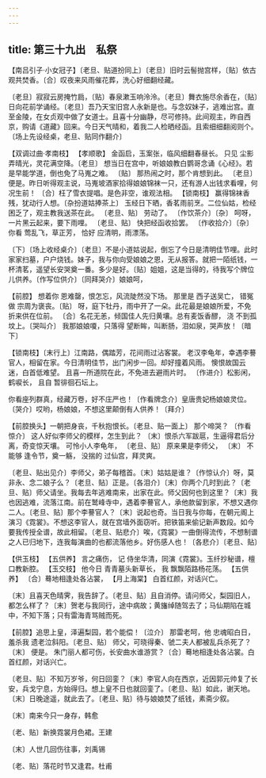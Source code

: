 ```yaml
---
---
---
```

title: 第三十九出　私祭
---



【南吕引子·小女冠子】〔老旦、贴道扮同上〕〔老旦〕旧时云髻抛宫样，〔贴〕依古观共焚香。〔合〕叹夜来风雨催花葬，洗心好细翻经藏。

〔老旦〕寂寂云房掩竹扃，〔贴〕春泉漱玉响泠泠。〔老旦〕舞衣施尽余香在，〔贴〕日向花前学诵经。〔老旦〕吾乃天宝旧宫人永新是也。与念奴妹子，逃难出宫。直至金陵，在女贞观中做了女道士。且喜十分幽静，尽可修持。此间观主，昨自西京，购请《道藏》回来。今日天气晴和，着我二人检晒经函。且索细细翻阅则个。〔场上先设经桌，老旦、贴同作翻介〕



【双调过曲·孝南枝】 【孝顺歌】 金函启，玉案张，临风细翻春昼长。 只见 尘影弄晴光，灵花满空降。〔老旦〕 想当日在宫中，听娘娘教白鹦哥念诵《心经》。若是早能学道，倒也免了马嵬之难。 〔贴〕 那热闹之时，那个肯想到此。 〔老旦〕 便是。昨日听得观主说，马嵬坡酒家拾得娘娘锦袜一只，还有游人出钱求看哩，何况生前！ 〔合〕枉了雪衣提唱。是色非空，谁观法相。 【锁南枝】 赢得锦袜香残，犹动行人想。〔杂扮道姑捧茶上〕 玉经日下晒，香茗雨前烹。二位仙姑，检经困乏了，观主教我送茶在此。 〔老旦、贴〕 劳动了。 〔作饮茶介〕〔杂〕 呵呀，一片黑云起来，要下雨哩。 〔老旦、贴〕 快把经函收拾罢。 〔作收拾介〕〔杂〕 你看 莺乱飞，草正芳， 恰好 应清明，雨漂荡。

〔下〕〔场上收经桌介〕〔老旦〕不是小道姑说起，倒忘了今日是清明佳节哩。此时家家扫墓，户户烧钱。妹子，我与你向受娘娘之恩，无从报答。就把一陌纸钱，一杯清茗，遥望长安哭奠一番。多少是好。〔贴〕姐姐，这是当得的，待我写个牌位儿供养。〔作写位供介〕〔同拜哭介〕娘娘呵，



【前腔】 想着你 恩难罄，恨怎忘，风流陡然没下场。 那里是 西子送吴亡， 错冤做 宗周为褒丧。〔贴〕 呀，庭下牡丹，雨中开了一朵。此花最是娘娘所爱，不免折来供在位前。 〔合〕名花无恙，倾国佳人先归黄壤。总有麦饭香醪， 浇 不到孤坟上。〔哭叫介〕 我那娘娘嗄，只落得 望断眸，叫断肠，泪如泉，哭声放！〔暗下〕

【锁南枝】〔末行上〕江南路，偶踏芳，花间雨过沾客裳。 老汉李龟年，幸遇李謩官人，相留在家。今日清明佳节，出门闲步一回。却好撞着风雨。 懊恨故国云迷，白首低难望。 且喜一所道院在此，不免进去避雨片时。 〔作进介〕松影闲，鹤唳长， 且自 暂徘徊石坛上。

你看座列群真，经藏万卷，好不庄严也！〔作看牌念介〕皇唐贵妃杨娘娘灵位。〔哭介〕哎哟，杨娘娘，不想这里颠倒有人供养！〔拜介〕



【前腔换头】一朝把身丧，千秋抱恨长。〔老旦、贴一面上〕 那个啼哭？ 〔作看惊介〕 这人好似李师父的模样，怎生到此？ 〔末〕恨杀六军跋扈，生逼得君后分离，奇变惊天壤。 可怜小人李龟年， 〔老旦、贴〕 原来果是李师父， 〔末〕 不能够 逢令节，奠一觞， 没揣的 过仙宫，拜灵爽。

〔老旦、贴出见介〕李师父，弟子每稽首。〔末〕姑姑是谁？〔作惊认介〕呀，莫非永、念二娘子么？〔老旦、贴〕正是。〔各泪介〕〔末〕你两个几时到此？〔老旦、贴〕师父请坐。我每去年逃难南来，出家在此。师父因何也到这里？〔末〕我也因逃难，流落江南。前在鹫峰寺中，遇着李謩官人，承他款留到家，不想又遇你二人。〔老旦、贴〕那个李謩官人？〔末〕说起也奇。当日我与你每，在朝元阁上演习《霓裳》。不想这李官人，就在宫墙外面窃听。把铁笛来偷记新声数段。如今要我传授全谱，故此相留。〔老旦、贴悲介〕唉，《霓裳》一曲倒得流传，不想制谱之人已归地下，连我每演曲的也都流落他乡。好伤感人也！〔各悲介〕〔老旦、贴〕



【供玉枝】 【五供养】 言之痛伤， 记 侍坐华清，同演《霓裳》。玉纤抄秘谱，檀口教新腔。 【玉交枝】 他今日 青青墓头新草长， 我 飘飘陌路杨花荡。 【五供养】 〔合〕蓦地相逢处各沾裳， 【月上海棠】 白首红颜，对话兴亡。

〔末〕且喜天色晴霁，我告辞了。〔老旦、贴〕且自消停。请问师父，梨园旧人，都怎么样了？〔末〕贺老与我同行，途中病故；黄旛绰随驾去了；马仙期陷在城中，不知下落；只有雷海青骂贼而死。



【前腔】追思上皇，泽遍梨园，若个能偿！〔泣介〕 那雷老呵，他 忠魂昭白日， 羞杀我 遗老泣斜阳。〔老旦、贴〕 师父，可晓得秦、虢二夫人都被乱兵杀死了？ 〔末〕 便是。 朱门丽人都可伤，长安曲水谁游赏？〔合〕蓦地相逢处各沾裳。白首红颜，对话兴亡。

〔老旦、贴〕不知万岁爷，何日回銮？〔末〕李官人向在西京，近因郭元帅复了长安，兵戈宁息，方始得归。想上皇不日也就回銮了。〔老旦、贴〕如此，谢天地。〔末〕日晚途遥，就此去了。〔老旦、贴〕待与娘娘焚了纸钱，素斋少叙。



〔末〕南来今只一身存，韩愈



〔老、贴〕新换霓裳月色裙。王建



〔末〕人世几回伤往事，刘禹锡



〔老、贴〕落花时节又逢君。杜甫